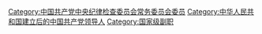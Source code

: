 {{Catmore|中国共产党中央纪律检查委员会书记}}

[[Category:中国共产党中央纪律检查委员会常务委员会委员|Category:中国共产党中央纪律检查委员会常务委员会委员]]
[[Category:中华人民共和国建立后的中国共产党领导人|Category:中华人民共和国建立后的中国共产党领导人]]
[[Category:国家级副职|Category:国家级副职]]